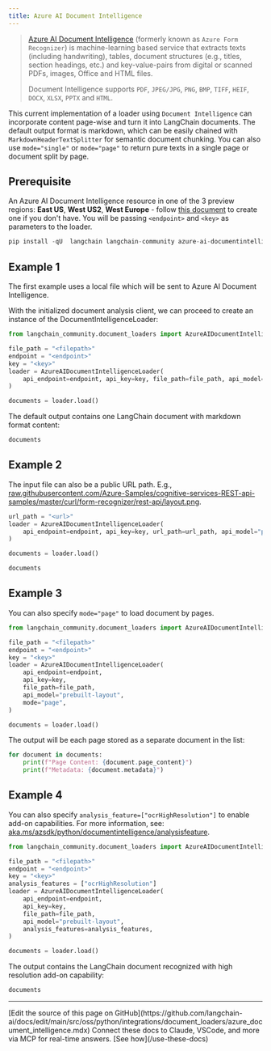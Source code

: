 ```yaml
---
title: Azure AI Document Intelligence
---
```


>[Azure AI Document Intelligence](https://aka.ms/doc-intelligence) (formerly known as `Azure Form Recognizer`) is machine-learning
>based service that extracts texts (including handwriting), tables, document structures (e.g., titles, section headings, etc.) and key-value-pairs from
>digital or scanned PDFs, images, Office and HTML files.
>
>Document Intelligence supports `PDF`, `JPEG/JPG`, `PNG`, `BMP`, `TIFF`, `HEIF`, `DOCX`, `XLSX`, `PPTX` and `HTML`.

This current implementation of a loader using `Document Intelligence` can incorporate content page-wise and turn it into LangChain documents. The default output format is markdown, which can be easily chained with `MarkdownHeaderTextSplitter` for semantic document chunking. You can also use `mode="single"` or `mode="page"` to return pure texts in a single page or document split by page.

## Prerequisite

An Azure AI Document Intelligence resource in one of the 3 preview regions: **East US**, **West US2**, **West Europe** - follow [this document](https://learn.microsoft.com/azure/ai-services/document-intelligence/create-document-intelligence-resource?view=doc-intel-4.0.0) to create one if you don't have. You will be passing `<endpoint>` and `<key>` as parameters to the loader.

```python
pip install -qU  langchain langchain-community azure-ai-documentintelligence
```

## Example 1

The first example uses a local file which will be sent to Azure AI Document Intelligence.

With the initialized document analysis client, we can proceed to create an instance of the DocumentIntelligenceLoader:

```python
from langchain_community.document_loaders import AzureAIDocumentIntelligenceLoader

file_path = "<filepath>"
endpoint = "<endpoint>"
key = "<key>"
loader = AzureAIDocumentIntelligenceLoader(
    api_endpoint=endpoint, api_key=key, file_path=file_path, api_model="prebuilt-layout"
)

documents = loader.load()
```

The default output contains one LangChain document with markdown format content:

```python
documents
```

## Example 2

The input file can also be a public URL path. E.g., [raw.githubusercontent.com/Azure-Samples/cognitive-services-REST-api-samples/master/curl/form-recognizer/rest-api/layout.png](https://raw.githubusercontent.com/Azure-Samples/cognitive-services-REST-api-samples/master/curl/form-recognizer/rest-api/layout.png).

```python
url_path = "<url>"
loader = AzureAIDocumentIntelligenceLoader(
    api_endpoint=endpoint, api_key=key, url_path=url_path, api_model="prebuilt-layout"
)

documents = loader.load()
```

```python
documents
```

## Example 3

You can also specify `mode="page"` to load document by pages.

```python
from langchain_community.document_loaders import AzureAIDocumentIntelligenceLoader

file_path = "<filepath>"
endpoint = "<endpoint>"
key = "<key>"
loader = AzureAIDocumentIntelligenceLoader(
    api_endpoint=endpoint,
    api_key=key,
    file_path=file_path,
    api_model="prebuilt-layout",
    mode="page",
)

documents = loader.load()
```

The output will be each page stored as a separate document in the list:

```python
for document in documents:
    print(f"Page Content: {document.page_content}")
    print(f"Metadata: {document.metadata}")
```

## Example 4

You can also specify `analysis_feature=["ocrHighResolution"]` to enable add-on capabilities. For more information, see: [aka.ms/azsdk/python/documentintelligence/analysisfeature](https://aka.ms/azsdk/python/documentintelligence/analysisfeature).

```python
from langchain_community.document_loaders import AzureAIDocumentIntelligenceLoader

file_path = "<filepath>"
endpoint = "<endpoint>"
key = "<key>"
analysis_features = ["ocrHighResolution"]
loader = AzureAIDocumentIntelligenceLoader(
    api_endpoint=endpoint,
    api_key=key,
    file_path=file_path,
    api_model="prebuilt-layout",
    analysis_features=analysis_features,
)

documents = loader.load()
```

The output contains the LangChain document recognized with high resolution add-on capability:

```python
documents
```

---

<Callout icon="pen-to-square" iconType="regular">
    [Edit the source of this page on GitHub](https://github.com/langchain-ai/docs/edit/main/src/oss/python/integrations/document_loaders/azure_document_intelligence.mdx)
</Callout>
<Tip icon="terminal" iconType="regular">
    Connect these docs to Claude, VSCode, and more via MCP for    real-time answers. [See how](/use-these-docs)
</Tip>
